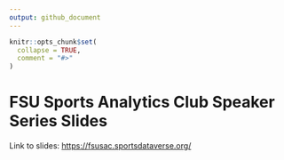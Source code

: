 ```yaml
---
output: github_document
---
```


<!-- README.md is generated from README.Rmd. Please edit that file -->

```r
knitr::opts_chunk$set(
  collapse = TRUE,
  comment = "#>"
)
```

# FSU Sports Analytics Club Speaker Series  Slides

Link to slides: <https://fsusac.sportsdataverse.org/>
